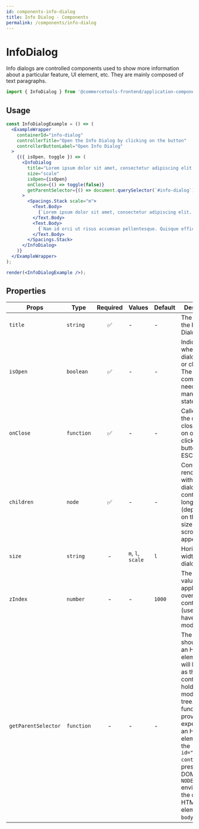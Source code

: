 ```yaml
---
id: components-info-dialog
title: Info Dialog - Components
permalink: /components/info-dialog
---
```


# InfoDialog

Info dialogs are controlled components used to show more information about a particular feature, UI element, etc. They are mainly composed of text paragraphs.

```jsx
import { InfoDialog } from '@commercetools-frontend/application-components';
```

## Usage

```jsx live=true
const InfoDialogExample = () => (
  <ExampleWrapper
    containerId="info-dialog"
    controllerTitle="Open the Info Dialog by clicking on the button"
    controllerButtonLabel="Open Info Dialog"
  >
    {({ isOpen, toggle }) => (
      <InfoDialog
        title="Lorem ipsum dolor sit amet, consectetur adipiscing elit."
        size="scale"
        isOpen={isOpen}
        onClose={() => toggle(false)}
        getParentSelector={() => document.querySelector(`#info-dialog`)}
      >
        <Spacings.Stack scale="m">
          <Text.Body>
            {`Lorem ipsum dolor sit amet, consectetur adipiscing elit. Curabitur nec turpis in risus elementum fringilla. Vestibulum nec vulputate metus, fringilla luctus nisl. Vestibulum mattis ultricies augue sagittis vestibulum. Nulla facilisi. Quisque tempor pulvinar efficitur. Praesent interdum ultrices leo. Vivamus non ex maximus justo egestas suscipit eget sed purus. Aliquam ut venenatis nulla. Fusce ac ligula viverra, blandit augue eget, congue turpis. Curabitur a sagittis leo. Nunc sed quam dictum, placerat nunc quis, luctus erat.`}
          </Text.Body>
          <Text.Body>
            {`Nam id orci ut risus accumsan pellentesque. Quisque efficitur eu arcu ut tristique. Praesent ornare varius leo, ut consequat lacus rutrum vel. Donec mollis leo id lectus vehicula tempor. Nulla facilisi. Fusce fringilla tellus ac ligula consequat suscipit. Sed consectetur molestie quam eu pulvinar. Interdum et malesuada fames ac ante ipsum primis in faucibus. In hac habitasse platea dictumst.`}
          </Text.Body>
        </Spacings.Stack>
      </InfoDialog>
    )}
  </ExampleWrapper>
);

render(<InfoDialogExample />);
```

## Properties

| Props               | Type       | Required | Values            | Default | Description                                                                                                                                                                                                                                                                                                 |
| ------------------- | ---------- | :------: | ----------------- | ------- | ----------------------------------------------------------------------------------------------------------------------------------------------------------------------------------------------------------------------------------------------------------------------------------------------------------- |
| `title`             | `string`   |    ✅    | -                 | -       | The title of the Info Dialog                                                                                                                                                                                                                                                                                |
| `isOpen`            | `boolean`  |    ✅    | -                 | -       | Indicates whether the dialog is open or closed. The parent component needs to manage this state                                                                                                                                                                                                             |
| `onClose`           | `function` |    ✅    | -                 | -       | Called when the dialog closes (click on overlay, click on close button, press ESC)                                                                                                                                                                                                                          |
| `children`          | `node`     |    ✅    | -                 | -       | Content rendered within the dialog. If the content is long in height (depending on the screen size) a scrollbar will appear                                                                                                                                                                                 |
| `size`              | `string`   |    -     | `m`, `l`, `scale` | `l`     | Horizontal width of the dialog card                                                                                                                                                                                                                                                                         |
| `zIndex`            | `number`   |    -     | -                 | `1000`  | The `z-index` value to be applied to the overlay container (useful if you have stacking modals)                                                                                                                                                                                                             |
| `getParentSelector` | `function` |    -     | -                 | -       | The function should return an HTML element that will be used as the parent container to hold the modal DOM tree. If no function is provided, it's expected that an HTML element with the `id="parent-container"` is present in the DOM. In `NODE_ENV=test` environment, the default HTML element is `body`. |
